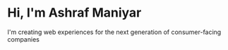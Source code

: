 # Hi, I'm Ashraf Maniyar

I'm creating web experiences for the next generation of consumer-facing companies
